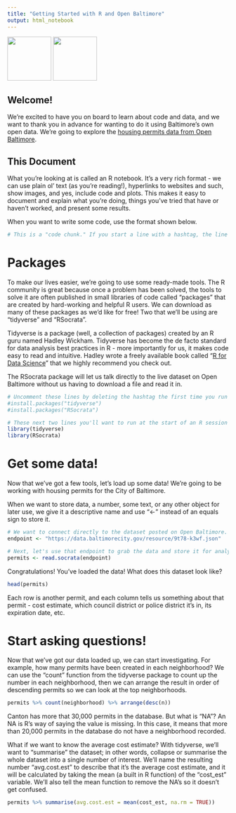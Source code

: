 ```yaml
---
title: "Getting Started with R and Open Baltimore"
output: html_notebook
---
```


<img src = "http://gis.baltimorecity.gov/images/CITY-LOGO.png" width = 100/>  <img src = "https://www.r-project.org/logo/Rlogo.png" width = 100/> 

## Welcome!

We're excited to have you on board to learn about code and data, and we want to thank you in advance for wanting to do it using Baltimore's own open data. We're going to explore the [housing permits data from Open Baltimore](https://data.baltimorecity.gov/Housing-Development/Housing-Permits/fesm-tgxf).

## This Document

What you're looking at is called an R notebook. It's a very rich format - we can use plain ol' text (as you're reading!), hyperlinks to websites and such, show images, and yes, include code and plots. This makes it easy to document and explain what you're doing, things you've tried that have or haven't worked, and present some results.

When you want to write some code, use the format shown below.

```r
# This is a "code chunk." If you start a line with a hashtag, the line is a comment. This means that whatever is on that line will not be processed as code.
```

# Packages

To make our lives easier, we're going to use some ready-made tools. The R community is great because once a problem has been solved, the tools to solve it are often published in small libraries of code called "packages" that are created by hard-working and helpful R users. We can download as many of these packages as we'd like for free! Two that we'll be using are "tidyverse" and "RSocrata".

Tidyverse is a package (well, a collection of packages) created by an R guru named Hadley Wickham. Tidyverse has become the de facto standard for data analysis best practices in R - more importantly for us, it makes code easy to read and intuitive.  Hadley wrote a freely available book called "[R for Data Science](http://r4ds.had.co.nz/)" that we highly recommend you check out.

The RSocrata package will let us talk directly to the live dataset on Open Baltimore without us having to download a file and read it in.

```r
# Uncomment these lines by deleting the hashtag the first time you run this file so that the right packages are installed.  You only have to install them once, so when you're done, you can comment them out again.
#install.packages("tidyverse")
#install.packages("RSocrata")

# These next two lines you'll want to run at the start of an R session so that you've got the right tools at your disposal.
library(tidyverse)
library(RSocrata)
```

# Get some data!

Now that we've got a few tools, let's load up some data!  We're going to be working with housing permits for the City of Baltimore.

When we want to store data, a number, some text, or any other object for later use, we give it a descriptive name and use "<-" instead of an equals sign to store it.  

```r
# We want to connect directly to the dataset posted on Open Baltimore. The dataset has a link called an "API endpoint" that will enable us to talk directly to it through code. Let's store that in a variable called "endpoint". Text information in code is surrounded by quotation marks to distinguish it from numbers or stored objects.
endpoint <- "https://data.baltimorecity.gov/resource/9t78-k3wf.json"  
```

```r
# Next, let's use that endpoint to grab the data and store it for analysis. We will call it "permits". The RSocrata package makes that very easy to do using a function. There are more than 500,000 records in this dataset, so it might take a minute!
permits <- read.socrata(endpoint)
```

Congratulations! You've loaded the data! What does this dataset look like? 

```r
head(permits)
```

Each row is another permit, and each column tells us something about that permit - cost estimate, which council district or police district it's in, its expiration date, etc.

# Start asking questions!

Now that we've got our data loaded up, we can start investigating. For example, how many permits have been created in each neighborhood? We can use the "count" function from the tidyverse package to count up the number in each neighborhood, then we can arrange the result in order of descending permits so we can look at the top neighborhoods.

```r
permits %>% count(neighborhood) %>% arrange(desc(n))
```

Canton has more that 30,000 permits in the database. But what is "NA"? An NA is R's way of saying the value is missing. In this case, it means that more than 20,000 permits in the database do not have a neighborhood recorded.

What if we want to know the average cost estimate? With tidyverse, we'll want to "summarise" the dataset; in other words, collapse or summarise the whole dataset into a single number of interest. We'll name the resulting number "avg.cost.est" to describe that it's the average cost estimate, and it will be calculated by taking the mean (a built in R function) of the "cost_est" variable. We'll also tell the mean function to remove the NA's so it doesn't get confused.

```r
permits %>% summarise(avg.cost.est = mean(cost_est, na.rm = TRUE))
```
